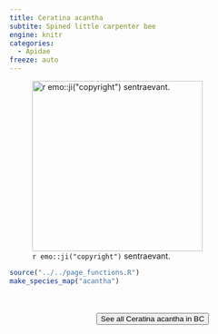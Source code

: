 ```yaml
---
title: Ceratina acantha
subtite: Spined little carpenter bee
engine: knitr
categories:
  - Apidae
freeze: auto
---
```

![`r emo::ji("copyright")` sentraevant.](https://inaturalist-open-data.s3.amazonaws.com/photos/321208893/large.jpg){height=300}





```r
source("../../page_functions.R")
make_species_map("acantha")
```
<br><br>
<center>


<a href="https://inaturalist.ca/observations?place_id=7085&subview=map&taxon_id=309461"><button type="button" class="btn btn-secondary">See all Ceratina acantha in BC <i class="fa-solid fa-arrow-up-right-from-square"></i> </button></a>
</center>
